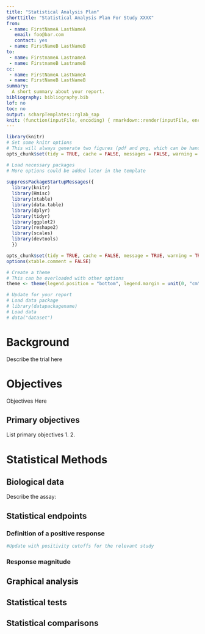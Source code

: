 ```yaml
---
title: "Statistical Analysis Plan"
shorttitle: "Statistical Analysis Plan For Study XXXX"
from:
 - name: FirstNameA LastNameA
   email: foo@bar.com
   contact: yes
 - name: FirstNameB LastNameB
to:
 - name: FirstnameA LastnameA 
 - name: FirstnameB LastnameB
cc:
 - name: FirstNameA LastNameA
 - name: FirstNameB LastNameB
summary: 
  A short summary about your report. 
bibliography: bibliography.bib
lof: no
toc: no
output: scharpTemplates::rglab_sap
knit: (function(inputFile, encoding) { rmarkdown::render(inputFile, encoding = encoding, output_file = file.path(dirname(inputFile),  paste0('REPORTNAME_SAP-DRAFT_BAMA', format(Sys.Date(), "%d%b%Y"), '.pdf')))})
---
```


```r
library(knitr)
# Set some knitr options
# This will always generate two figures (pdf and png, which can be handy for presentations)
opts_chunk$set(tidy = TRUE, cache = FALSE, messages = FALSE, warning = FALSE, echo = FALSE, dev = c("pdf", "png"), dpi = 200)
```

```r
# Load necessary packages
# More options could be added later in the template
   
suppressPackageStartupMessages({
  library(knitr)
  library(Hmisc)
  library(xtable)
  library(data.table)
  library(dplyr)
  library(tidyr)
  library(ggplot2)
  library(reshape2)
  library(scales)
  library(devtools)
  })

opts_chunk$set(tidy = TRUE, cache = FALSE, message = TRUE, warning = TRUE, echo = FALSE, dev = c("pdf", "png"), dpi = 200, fig.pos = 'htbp', fig.height = 5)
options(xtable.comment = FALSE)

# Create a theme
# This can be overloaded with other options
theme <- theme(legend.position = "bottom", legend.margin = unit(0, "cm"))
```

```r
# Update for your report
# Load data package
# library(datapackagename)
# Load data
# data("dataset")
```

# Background

Describe the trial here

# Objectives

Objectives Here

## Primary objectives

List primary objectives
1. 
2.

# Statistical Methods

## Biological data

Describe the assay:


## Statistical endpoints

### Definition of a positive response


```r
#Update with positivity cutoffs for the relevant study
```

### Response magnitude
\label{magnitude}


## Graphical analysis


## Statistical tests


## Statistical comparisons
\label{comparisons}



